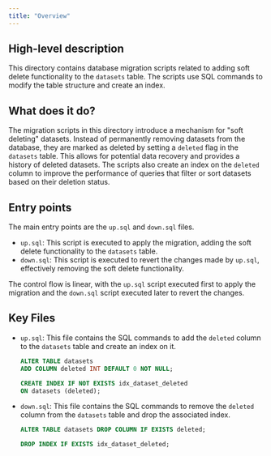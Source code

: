 ```yaml
---
title: "Overview"
---
```


## High-level description
This directory contains database migration scripts related to adding soft delete functionality to the `datasets` table. The scripts use SQL commands to modify the table structure and create an index.

## What does it do?
The migration scripts in this directory introduce a mechanism for "soft deleting" datasets. Instead of permanently removing datasets from the database, they are marked as deleted by setting a `deleted` flag in the `datasets` table. This allows for potential data recovery and provides a history of deleted datasets. The scripts also create an index on the `deleted` column to improve the performance of queries that filter or sort datasets based on their deletion status.

## Entry points
The main entry points are the `up.sql` and `down.sql` files.

- `up.sql`: This script is executed to apply the migration, adding the soft delete functionality to the `datasets` table.
- `down.sql`: This script is executed to revert the changes made by `up.sql`, effectively removing the soft delete functionality.

The control flow is linear, with the `up.sql` script executed first to apply the migration and the `down.sql` script executed later to revert the changes.

## Key Files
- `up.sql`: This file contains the SQL commands to add the `deleted` column to the `datasets` table and create an index on it.
  ```sql
  ALTER TABLE datasets
  ADD COLUMN deleted INT DEFAULT 0 NOT NULL;

  CREATE INDEX IF NOT EXISTS idx_dataset_deleted
  ON datasets (deleted);
  ```
- `down.sql`: This file contains the SQL commands to remove the `deleted` column from the `datasets` table and drop the associated index.
  ```sql
  ALTER TABLE datasets DROP COLUMN IF EXISTS deleted;

  DROP INDEX IF EXISTS idx_dataset_deleted;
  ```
